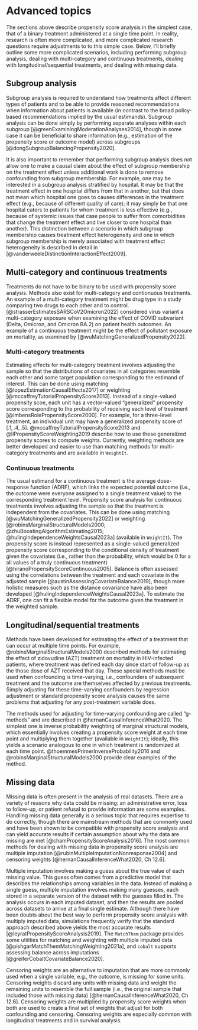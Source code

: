 # Advanced topics {#sec-advanced}

The sections above describe propensity score analysis in the simplest case, that of a binary treatment administered at a single time point. In reality, research is often more complicated, and more complicated research questions require adjustments to to this simple case. Below, I'll briefly outline some more complicated scenarios, including performing subgroup analysis, dealing with multi-category and continuous treatments, dealing with longitudinal/sequential treatments, and dealing with missing data.

## Subgroup analysis

Subgroup analysis is required to understand how treatments affect different types of patients and to be able to provide reasoned recommendations when information about patients is available (in contrast to the broad policy-based recommendations implied by the usual estimands). Subgroup analysis can be done simply by performing separate analyses within each subgroup [@greenExaminingModerationAnalyses2014], though in some case it can be beneficial to share information (e.g., estimation of the propensity score or outcome model) across subgroups [@dongSubgroupBalancingPropensity2020].

It is also important to remember that performing subgroup analysis does not allow one to make a causal claim about the effect of subgroup membership on the treatment effect unless additional work is done to remove confounding from subgroup membership. For example, one may be interested in a subgroup analysis stratified by hospital. It may be that the treatment effect in one hospital differs from that in another, but that does not mean which hospital one goes to causes differences in the treatment effect (e.g., because of different quality of care); it may simply be that one hospital caters to patients for whom treatment is less effective (e.g., because of systemic issues that case people to suffer from comorbidities that change the treatment effect and live closer to one hospital than another). This distinction between a scenario in which subgroup membership causes treatment effect heterogeneity and one in which subgroup membership is merely associated with treatment effect heterogeneity is described in detail in [@vanderweeleDistinctionInteractionEffect2009].

## Multi-category and continuous treatments

Treatments do not have to be binary to be used with propensity score analysis. Methods also exist for multi-category and contionuous treatments. An example of a multi-category treatment might be drug type in a study comparing two drugs to each other and to control. [@strasserEstimatesSARSCoV2Omicron2022] considered virus variant a multi-category exposure when examining the effect of COVID subvariant (Delta, Omicron, and Omicron BA.2) on patient health outcomes. An example of a continuous treatment might be the effect of pollutant exposure on mortality, as examined by [@wuMatchingGeneralizedPropensity2022].

### Multi-category treatments

Estimating effects for multi-category treatment involves adjusting the sample so that the distributions of covariates in all categories resemble each other and some target population corresponding to the estimand of interest. This can be done using matching [@lopezEstimationCausalEffects2017] or weighting [@mccaffreyTutorialPropensityScore2013]. Instead of a single-valued propensity scoe, each unit has a vector-valued "generalized" propensity score corresponding to the probability of receiving each level of treatment [@imbensRolePropensityScore2000]. For example, for a three-level treatment, an individual unit may have a generalized propensity score of $[.1, .4, .5]$. @mccaffreyTutorialPropensityScore2013 and @liPropensityScoreWeighting2019 describe how to use these generalized propensity scores to compute weights. Currently, weighting methods are better developed and easier to use than matching methods for multi-category treatments and are available in `WeightIt`.

### Continuous treatments

The usual estimand for a continuous treatment is the average dose-response function (ADRF), which links the expected potential outcome (i.e., the outcome were everyone assigned to a single treatment value) to the corresponding treatment level. Propensity score analysis for continuous treatments involves adjusting the sample so that the treatment is independent from the covariates. This can be done using matching [@wuMatchingGeneralizedPropensity2022] or weighting [@robinsMarginalStructuralModels2000; @zhuBoostingAlgorithmEstimating2015; @hulingIndependenceWeightsCausal2023a] (available in `WeightIt`). The propensity score is instead represented as a single-valued generalized propensity score corresponding to the conditional density of treatment given the covariates (i.e., rather than the probability, which would be 0 for a all values of a truly continuous treatment) [@hiranoPropensityScoreContinuous2005]. Balance is often assessed using the correlations between the treatment and each covariate in the adjusted sample [@austinAssessingCovariateBalance2019], though more holistic measures such as the distance covariance have also been developed [@hulingIndependenceWeightsCausal2023a]. To estimate the ADRF, one can fit a flexible model for the outcome given the treatment in the weighted sample.

## Longitudinal/sequential treatments

Methods have been developed for estimating the effect of a treatment that can occur at multiple time points. For example, @robinsMarginalStructuralModels2000 described methods for estimating the effect of zidovudine (AZT) treatment on mortality in HIV-infected patients, where treatment was defined each day since start of follow-up as the those dose of AZT received that day. These special methods must be used when confounding is time-varying, i.e., confounders of subsequent treatment and the outcome are themselves affected by previous treatments. Simply adjusting for these time-varying confounders by regression adjustment or standard propensity score analysis causes the same problems that adjusting for any post-treatment variable does.

The methods used for adjusting for time-varying confounding are called "g-methods" and are described in @hernanCausalInferenceWhat2020. The simplest one is inverse probability weighting of marginal structural models, which essentially involves creating a propensity score weight at each time point and multiplying them together (available in `WeightIt`); ideally, this yields a scenario analogous to one in which treatment is randomized at each time point. @thoemmesPrimerInverseProbability2016 and @robinsMarginalStructuralModels2000 provide clear examples of the method.

## Missing data

Missing data is often present in the analysis of real datasets. There are a variety of reasons why data could be missing: an administrative error, loss to follow-up, or patient refusal to provide information are some examples. Handling missing data generally is a serious topic that requires expertise to do correctly, though there are mainstream methods that are commonly used and have been shown to be compatible with propensity score analysis and can yield accurate results if certain assumption about why the data are missing are met [@chamPropensityScoreAnalysis2016]. The most common methods for dealing with missing data in propensity score analysis are multiple imputation [@rubinMultipleImputationNonresponse2004] and censoring weights [@hernanCausalInferenceWhat2020, Ch 12.6].

Multiple imputation involves making a guess about the true value of each missing value. This guess often comes from a predictive model that describes the relationships among variables in the data. Instead of making a single guess, multiple imputation involves making many guesses, each stored in a separate version of the dataset with the guesses filled in. The analysis occurs in each imputed dataset, and then the results are pooled across datasets to arrive at a final single estimate. Although there have been doubts about the best way to perform propensity score analysis with multiply imputed data, simulations frequently verify that the standard approach described above yields the most accurate results [@leyratPropensityScoreAnalysis2019]. The `MatchThem` package provides some utilities for matching and weighting with multiple imputed data [@pishgarMatchThemMatchingWeighting2021a], and `cobalt` supports assessing balance across imputations [@greiferCobaltCovariateBalance2020].

Censoring weights are an alternative to imputation that are more commonly used when a single variable, e.g., the outcome, is missing for some units. Censoring weights discard any units with missing data and weight the remaining units to resemble the full sample (i.e., the original sample that included those with missing data) [@hernanCausalInferenceWhat2020, Ch 12.6]. Censoring weights are multiplied by propensity score weights when both are used to create a final set of weights that adjust for both confounding and censoring. Censoring weights are especially common with longitudinal treatments and in survival analysis.
